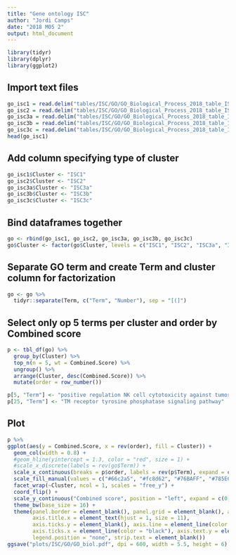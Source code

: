 ```yaml
---
title: "Gene ontology ISC"
author: "Jordi Camps"
date: "2018 M05 2"
output: html_document
---
```


```r
library(tidyr)
library(dplyr)
library(ggplot2)
```

## Import text files
```r
go_isc1 = read.delim("tables/ISC/GO/GO_Biological_Process_2018_table_ISC1.txt", header = TRUE)
go_isc2 = read.delim("tables/ISC/GO/GO_Biological_Process_2018_table_ISC2.txt", header = TRUE)
go_isc3a = read.delim("tables/ISC/GO/GO_Biological_Process_2018_table_ISC3a.txt", header = TRUE)
go_isc3b = read.delim("tables/ISC/GO/GO_Biological_Process_2018_table_ISC3b.txt", header = TRUE)
go_isc3c = read.delim("tables/ISC/GO/GO_Biological_Process_2018_table_ISC3c.txt", header = TRUE)
head(go_isc1)
```

## Add column specifying type of cluster
```r
go_isc1$Cluster <- "ISC1"
go_isc2$Cluster <- "ISC2"
go_isc3a$Cluster <- "ISC3a"
go_isc3b$Cluster <- "ISC3b"
go_isc3c$Cluster <- "ISC3c"
```

## Bind dataframes together
```r
go <- rbind(go_isc1, go_isc2, go_isc3a, go_isc3b, go_isc3c)
go$Cluster <- factor(go$Cluster, levels = c("ISC1", "ISC2", "ISC3a", "ISC3b", "ISC3c"))
```

## Separate GO term and create Term and cluster column for factorization
```r
go <- go %>%
  tidyr::separate(Term, c("Term", "Number"), sep = "[(]")
```

## Select only op 5 terms per  cluster and order by Combined score
```r
p <- tbl_df(go) %>%
  group_by(Cluster) %>%
  top_n(n = 5, wt = Combined.Score) %>%
  ungroup() %>%
  arrange(Cluster, desc(Combined.Score)) %>%
  mutate(order = row_number())
```

```r
p[5, "Term"] <- "positive regulation NK cell cytotoxicity against tumor cell target"
p[25, "Term"] <- "TM receptor tyrosine phosphatase signaling pathway"
```

## Plot
```r
p %>%
ggplot(aes(y = Combined.Score, x = rev(order), fill = Cluster)) +
  geom_col(width = 0.8) + 
  #geom_hline(yintercept = 1.3, color = "red", size = 1) +
  #scale_x_discrete(labels = rev(go$Term)) +
  scale_x_continuous(breaks = p$order, labels = rev(p$Term), expand = c(0, 0)) +
  scale_fill_manual(values = c("#66c2a5", "#fc8d62", "#76BAFF", "#785ECC", "#AD54B2")) +
  facet_wrap(~Cluster, ncol = 1, scales = "free_y") +
  coord_flip() +
  scale_y_continuous("Combined score", position = "left", expand = c(0, 0)) +
  theme_bw(base_size = 16) +
  theme(panel.border = element_blank(), panel.grid = element_blank(), axis.title.y = element_blank(), 
        axis.title.x = element_text(hjust = 1, size = 11),
        axis.ticks.y = element_blank(), axis.line = element_line(color = "black"), axis.text = element_text(color = "black", size = 11),
        axis.ticks.x = element_line(color = "black"), axis.text.y = element_text(hjust = 1, vjust = 0.3), strip.background = element_blank(),
        legend.position = "none", strip.text = element_blank())
ggsave("plots/ISC/GO/GO_biol.pdf", dpi = 600, width = 5.5, height = 6)
```

